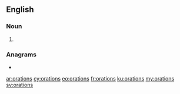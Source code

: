 ==English==

===Noun===
{{head|en|noun plural form}}

# {{plural of|oration|lang=en}}

===Anagrams===
* {{l|en|Oristano}}

[[ar:orations]]
[[cy:orations]]
[[eo:orations]]
[[fr:orations]]
[[ku:orations]]
[[my:orations]]
[[sv:orations]]